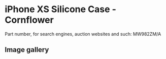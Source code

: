 
# iPhone XS Silicone Case - Cornflower

Part number, for search engines, auction websites and such: MW982ZM/A

## Image gallery

<div style={{ width: "768px" }}>
  <GalleryComponent
    images={[
      {
        original: "/everysource/MW982.png",
        thumbnail: "/everypreview/MW982.png",
      },
      {
        original: "/everysource/MW982_AV1_GOLD.png",
        thumbnail: "/everypreview/MW982_AV1_GOLD.png",
      },
      {
        original: "/everysource/MW982_AV1_SILVER.png",
        thumbnail: "/everypreview/MW982_AV1_SILVER.png",
      },
      {
        original: "/everysource/MW982_AV1_SPACE_GRAY.png",
        thumbnail: "/everypreview/MW982_AV1_SPACE_GRAY.png",
      },
      {
        original: "/everysource/MW982_AV2.png",
        thumbnail: "/everypreview/MW982_AV2.png",
      }
    ]}
  />
</div>
